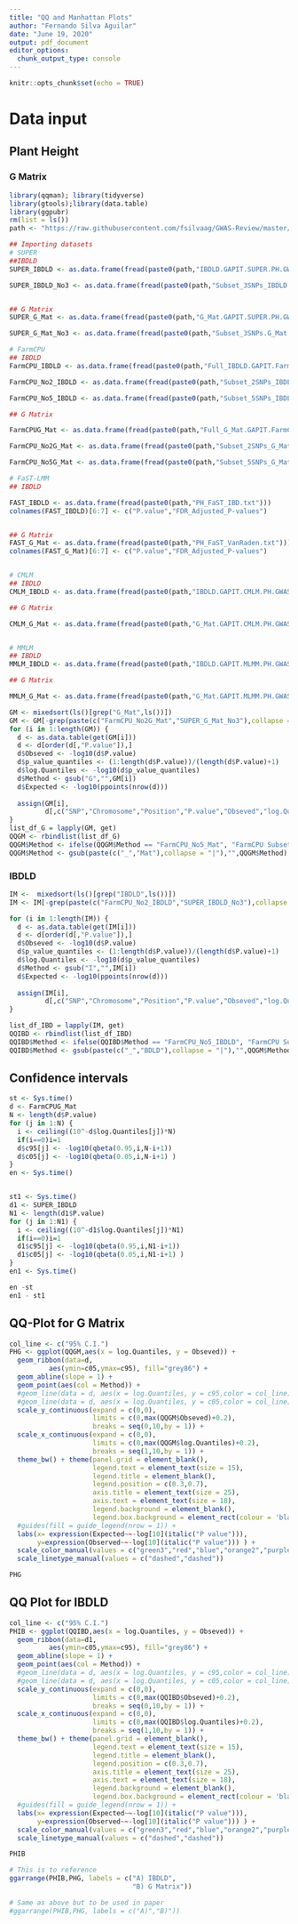 ---
title: "QQ and Manhattan Plots"
author: "Fernando Silva Aguilar"
date: "June 19, 2020"
output: pdf_document
editor_options: 
  chunk_output_type: console
---

```{r setup, include=FALSE}
knitr::opts_chunk$set(echo = TRUE)
```

# Data input
## Plant Height
### G Matrix
```{r, message=FALSE}
library(qqman); library(tidyverse)
library(gtools);library(data.table) 
library(ggpubr)
rm(list = ls())
path <- "https://raw.githubusercontent.com/fsilvaag/GWAS-Review/master/03.Output_Files/Models_Output/"

## Importing datasets
# SUPER
##IBDLD
SUPER_IBDLD <- as.data.frame(fread(paste0(path,"IBDLD.GAPIT.SUPER.PH.GWAS.Results.csv")))

SUPER_IBDLD_No3 <- as.data.frame(fread(paste0(path,"Subset_3SNPs_IBDLD.GAPIT.SUPER.PH.GWAS.Results.csv")))


## G Matrix
SUPER_G_Mat <- as.data.frame(fread(paste0(path,"G_Mat.GAPIT.SUPER.PH.GWAS.Results.csv")))

SUPER_G_Mat_No3 <- as.data.frame(fread(paste0(path,"Subset_3SNPs.G_Mat.GAPIT.SUPER.PH.GWAS.Results.csv")))

# FarmCPU
## IBDLD
FarmCPU_IBDLD <- as.data.frame(fread(paste0(path,"Full_IBDLD.GAPIT.FarmCPU.PH.GWAS.Results.csv")))

FarmCPU_No2_IBDLD <- as.data.frame(fread(paste0(path,"Subset_2SNPs_IBDLD.GAPIT.FarmCPU.PH.GWAS.Results.csv")))

FarmCPU_No5_IBDLD <- as.data.frame(fread(paste0(path,"Subset_5SNPs_IBDLD.GAPIT.FarmCPU.PH.GWAS.Results.csv")))

## G Matrix

FarmCPUG_Mat <- as.data.frame(fread(paste0(path,"Full_G_Mat.GAPIT.FarmCPU.PH.GWAS.Results.csv")))

FarmCPU_No2G_Mat <- as.data.frame(fread(paste0(path,"Subset_2SNPs_G_Mat.GAPIT.FarmCPU.PH.GWAS.Results.csv")))

FarmCPU_No5G_Mat <- as.data.frame(fread(paste0(path,"Subset_5SNPs_G_Mat.GAPIT.FarmCPU.PH.GWAS.Results.csv")))

# FaST-LMM
## IBDLD

FAST_IBDLD <- as.data.frame(fread(paste0(path,"PH_FaST_IBD.txt")))
colnames(FAST_IBDLD)[6:7] <- c("P.value","FDR_Adjusted_P-values")


## G Matrix
FAST_G_Mat <- as.data.frame(fread(paste0(path,"PH_FaST_VanRaden.txt")))
colnames(FAST_G_Mat)[6:7] <- c("P.value","FDR_Adjusted_P-values")


# CMLM
## IBDLD
CMLM_IBDLD <- as.data.frame(fread(paste0(path,"IBDLD.GAPIT.CMLM.PH.GWAS.Results.csv")))

## G Matrix

CMLM_G_Mat <- as.data.frame(fread(paste0(path,"G_Mat.GAPIT.CMLM.PH.GWAS.Results.csv")))


# MMLM
## IBDLD
MMLM_IBDLD <- as.data.frame(fread(paste0(path,"IBDLD.GAPIT.MLMM.PH.GWAS.Results.csv")))

## G Matrix

MMLM_G_Mat <- as.data.frame(fread(paste0(path,"G_Mat.GAPIT.MLMM.PH.GWAS.Results.csv")))
```

```{r}
GM <- mixedsort(ls()[grep("G_Mat",ls())])
GM <- GM[-grep(paste(c("FarmCPU_No2G_Mat","SUPER_G_Mat_No3"),collapse = "|"),GM)]
for (i in 1:length(GM)) {
  d <- as.data.table(get(GM[i]))
  d <- d[order(d[,"P.value"]),]
  d$Obseved <- -log10(d$P.value)
  d$p_value_quantiles <- (1:length(d$P.value))/(length(d$P.value)+1)
  d$log.Quantiles <- -log10(d$p_value_quantiles)
  d$Method <- gsub("G","",GM[i])
  d$Expected <- -log10(ppoints(nrow(d)))
  
  assign(GM[i],
         d[,c("SNP","Chromosome","Position","P.value","Obseved","log.Quantiles","Expected","p_value_quantiles","Method")])
}
list_df_G = lapply(GM, get)
QQGM <- rbindlist(list_df_G)
QQGM$Method <- ifelse(QQGM$Method == "FarmCPU_No5_Mat", "FarmCPU Subset",QQGM$Method)
QQGM$Method <- gsub(paste(c("_","Mat"),collapse = "|"),"",QQGM$Method)
```

### IBDLD
```{r}
IM <-  mixedsort(ls()[grep("IBDLD",ls())])
IM <- IM[-grep(paste(c("FarmCPU_No2_IBDLD","SUPER_IBDLD_No3"),collapse = "|"),IM)]

for (i in 1:length(IM)) {
  d <- as.data.table(get(IM[i]))
  d <- d[order(d[,"P.value"]),]
  d$Obseved <- -log10(d$P.value)
  d$p_value_quantiles <- (1:length(d$P.value))/(length(d$P.value)+1)
  d$log.Quantiles <- -log10(d$p_value_quantiles)
  d$Method <- gsub("I","",IM[i])
  d$Expected <- -log10(ppoints(nrow(d)))
  
  assign(IM[i],
         d[,c("SNP","Chromosome","Position","P.value","Obseved","log.Quantiles","Expected","p_value_quantiles","Method")])
}

list_df_IBD = lapply(IM, get)
QQIBD <- rbindlist(list_df_IBD)
QQIBD$Method <- ifelse(QQIBD$Method == "FarmCPU_No5_IBDLD", "FarmCPU Subset",QQIBD$Method)
QQIBD$Method <- gsub(paste(c("_","BDLD"),collapse = "|"),"",QQGM$Method)

```

## Confidence intervals
```{r}
st <- Sys.time()
d <- FarmCPUG_Mat
N <- length(d$P.value)
for (j in 1:N) {
  i <- ceiling((10^-d$log.Quantiles[j])*N)
  if(i==0)i=1
  d$c95[j] <- -log10(qbeta(0.95,i,N-i+1))
  d$c05[j] <- -log10(qbeta(0.05,i,N-i+1) )
}
en <- Sys.time()


st1 <- Sys.time()
d1 <- SUPER_IBDLD
N1 <- length(d1$P.value)
for (j in 1:N1) {
  i <- ceiling((10^-d1$log.Quantiles[j])*N1)
  if(i==0)i=1
  d1$c95[j] <- -log10(qbeta(0.95,i,N1-i+1))
  d1$c05[j] <- -log10(qbeta(0.05,i,N1-i+1) )
}
en1 <- Sys.time()

en -st
en1 - st1

```
## QQ-Plot for G Matrix
```{r}
col_line <- c("95% C.I.")
PHG <- ggplot(QQGM,aes(x = log.Quantiles, y = Obseved)) + 
  geom_ribbon(data=d, 
          aes(ymin=c05,ymax=c95), fill="grey86") +
  geom_abline(slope = 1) +
  geom_point(aes(col = Method)) + 
  #geom_line(data = d, aes(x = log.Quantiles, y = c95,color = col_line)) +
  #geom_line(data = d, aes(x = log.Quantiles, y = c05,color = col_line)) +
  scale_y_continuous(expand = c(0,0), 
                     limits = c(0,max(QQGM$Obseved)+0.2), 
                     breaks = seq(0,10,by = 1)) + 
  scale_x_continuous(expand = c(0,0), 
                     limits = c(0,max(QQGM$log.Quantiles)+0.2), 
                     breaks = seq(1,10,by = 1)) +
  theme_bw() + theme(panel.grid = element_blank(), 
                     legend.text = element_text(size = 15),
                     legend.title = element_blank(),
                     legend.position = c(0.3,0.7),
                     axis.title = element_text(size = 25),
                     axis.text = element_text(size = 18),
                     legend.background = element_blank(),
                     legend.box.background = element_rect(colour = 'black')) +
  #guides(fill = guide_legend(nrow = 1)) + 
  labs(x= expression(Expected~~-log[10](italic("P value"))),
       y=expression(Observed~~-log[10](italic("P value"))) ) +
  scale_color_manual(values = c("green3","red","blue","orange2","purple","brown")) +
  scale_linetype_manual(values = c("dashed","dashed"))

PHG
```

## QQ Plot for IBDLD
```{r}
col_line <- c("95% C.I.")
PHIB <- ggplot(QQIBD,aes(x = log.Quantiles, y = Obseved)) + 
  geom_ribbon(data=d1, 
          aes(ymin=c05,ymax=c95), fill="grey86") +
  geom_abline(slope = 1) +
  geom_point(aes(col = Method)) + 
  #geom_line(data = d, aes(x = log.Quantiles, y = c95,color = col_line)) +
  #geom_line(data = d, aes(x = log.Quantiles, y = c05,color = col_line)) +
  scale_y_continuous(expand = c(0,0), 
                     limits = c(0,max(QQIBD$Obseved)+0.2), 
                     breaks = seq(0,10,by = 1)) + 
  scale_x_continuous(expand = c(0,0), 
                     limits = c(0,max(QQIBD$log.Quantiles)+0.2), 
                     breaks = seq(1,10,by = 1)) +
  theme_bw() + theme(panel.grid = element_blank(), 
                     legend.text = element_text(size = 15),
                     legend.title = element_blank(),
                     legend.position = c(0.3,0.7),
                     axis.title = element_text(size = 25),
                     axis.text = element_text(size = 18),
                     legend.background = element_blank(),
                     legend.box.background = element_rect(colour = 'black')) +
  #guides(fill = guide_legend(nrow = 1)) + 
  labs(x= expression(Expected~~-log[10](italic("P value"))),
       y=expression(Observed~~-log[10](italic("P value"))) ) +
  scale_color_manual(values = c("green3","red","blue","orange2","purple","brown")) +
  scale_linetype_manual(values = c("dashed","dashed"))

PHIB
```


```{r}
# This is to reference
ggarrange(PHIB,PHG, labels = c("A) IBDLD",
                               "B) G Matrix"))

# Same as above but to be used in paper
#ggarrange(PHIB,PHG, labels = c("A)","B)"))

```

